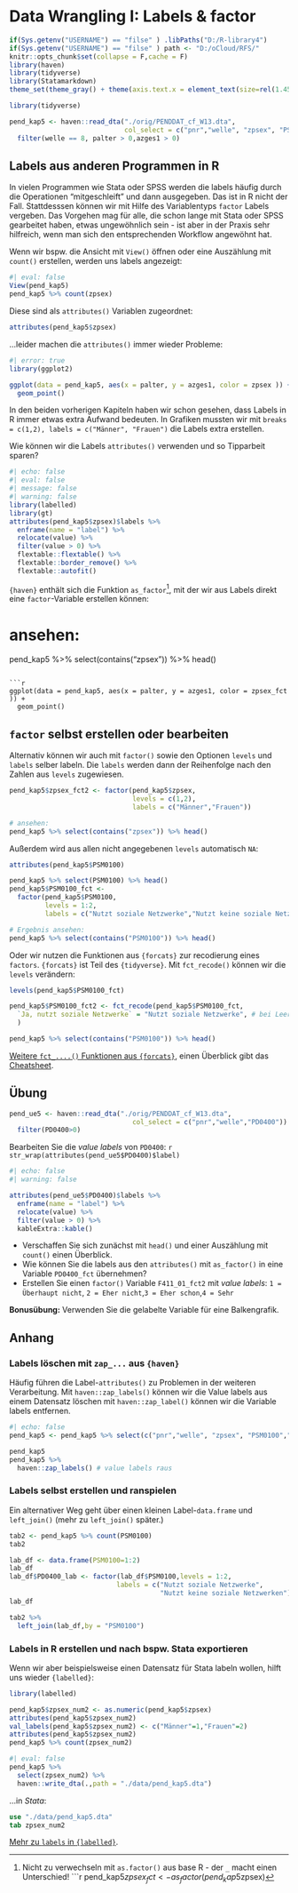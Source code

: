 # Data Wrangling I: Labels & factor {#wrang1}


```r
if(Sys.getenv("USERNAME") == "filse" ) .libPaths("D:/R-library4") 
if(Sys.getenv("USERNAME") == "filse" ) path <- "D:/oCloud/RFS/"
knitr::opts_chunk$set(collapse = F,cache = F)
library(haven)
library(tidyverse)
library(Statamarkdown)
theme_set(theme_gray() + theme(axis.text.x = element_text(size=rel(1.45))))
```
```r
library(tidyverse)

pend_kap5 <- haven::read_dta("./orig/PENDDAT_cf_W13.dta",
                             col_select = c("pnr","welle", "zpsex", "PSM0100","azges1","palter")) %>% 
  filter(welle == 8, palter > 0,azges1 > 0)
```


## Labels aus anderen Programmen in R

In vielen Programmen wie Stata oder SPSS werden die labels häufig durch die Operationen "mitgeschleift" und dann ausgegeben. Das ist in R nicht der Fall. Stattdesssen können wir mit Hilfe des Variablentyps `factor` Labels vergeben. Das Vorgehen mag für alle, die schon lange mit Stata oder SPSS gearbeitet haben, etwas ungewöhnlich sein - ist aber in der Praxis sehr hilfreich, wenn man sich den entsprechenden Workflow angewöhnt hat.

Wenn wir bspw. die Ansicht mit `View()` öffnen oder eine Auszählung mit `count()` erstellen, werden uns labels angezeigt:

```r
#| eval: false
View(pend_kap5)
pend_kap5 %>% count(zpsex)
```

Diese sind als `attributes()` Variablen zugeordnet:

```r
attributes(pend_kap5$zpsex)
```
...leider machen die `attributes()` immer wieder Probleme:
```r
#| error: true
library(ggplot2)

ggplot(data = pend_kap5, aes(x = palter, y = azges1, color = zpsex )) + 
  geom_point()
```
In den beiden vorherigen Kapiteln haben wir schon gesehen, dass Labels in R immer etwas extra Aufwand bedeuten.
In Grafiken mussten wir mit `breaks = c(1,2), labels = c("Männer", "Frauen")` die Labels extra erstellen.

Wie können wir die Labels `attributes()` verwenden und so Tipparbeit sparen?
```r
#| echo: false
#| eval: false
#| message: false
#| warning: false
library(labelled)
library(gt)
attributes(pend_kap5$zpsex)$labels %>% 
  enframe(name = "label") %>% 
  relocate(value) %>% 
  filter(value > 0) %>% 
  flextable::flextable() %>% 
  flextable::border_remove() %>% 
  flextable::autofit()
```

`{haven}` enthält sich die Funktion `as_factor`[^2], mit der wir aus Labels direkt eine `factor`-Variable erstellen können:

[^2]: Nicht zu verwechseln mit `as.factor()` aus base R - der `_` macht einen Unterschied!
```r
pend_kap5$zpsex_fct <- as_factor(pend_kap5$zpsex)

# ansehen:
pend_kap5 %>% select(contains("zpsex")) %>% head()
```

```r
ggplot(data = pend_kap5, aes(x = palter, y = azges1, color = zpsex_fct )) + 
  geom_point()
```

## `factor` selbst erstellen oder bearbeiten

Alternativ können wir auch mit `factor()` sowie den Optionen `levels` und `labels` selber labeln. Die `labels` werden dann der Reihenfolge nach den Zahlen aus `levels` zugewiesen.
```r
pend_kap5$zpsex_fct2 <- factor(pend_kap5$zpsex,
                               levels = c(1,2),
                               labels = c("Männer","Frauen"))

# ansehen:
pend_kap5 %>% select(contains("zpsex")) %>% head()
```



Außerdem wird aus allen nicht angegebenen `levels` automatisch `NA`:
```r
attributes(pend_kap5$PSM0100)

pend_kap5 %>% select(PSM0100) %>% head()
pend_kap5$PSM0100_fct <- 
  factor(pend_kap5$PSM0100, 
         levels = 1:2, 
         labels = c("Nutzt soziale Netzwerke","Nutzt keine soziale Netzwerken"))

# Ergebnis ansehen:
pend_kap5 %>% select(contains("PSM0100")) %>% head()
```

Oder wir nutzen die Funktionen aus `{forcats}` zur recodierung eines `factors`.
`{forcats}` ist Teil des `{tidyverse}`.
Mit `fct_recode()` können wir die `levels` verändern:
```r
levels(pend_kap5$PSM0100_fct)

pend_kap5$PSM0100_fct2 <- fct_recode(pend_kap5$PSM0100_fct,
  `Ja, nutzt soziale Netzwerke` = "Nutzt soziale Netzwerke", # bei Leerzeichen `` um die Wörter
  )
```


```r
pend_kap5 %>% select(contains("PSM0100")) %>% head()
```

[Weitere `fct_....()` Funktionen aus `{forcats}`](#fct_cats), einen Überblick gibt das [Cheatsheet](https://raw.githubusercontent.com/rstudio/cheatsheets/main/factors.pdf).

## Übung

```r
pend_ue5 <- haven::read_dta("./orig/PENDDAT_cf_W13.dta",
                               col_select = c("pnr","welle","PD0400")) %>% 
  filter(PD0400>0)
```

Bearbeiten Sie die *value labels* von `PD0400`: `r str_wrap(attributes(pend_ue5$PD0400)$label)`

```r
#| echo: false
#| warning: false

attributes(pend_ue5$PD0400)$labels %>% 
  enframe(name = "label") %>% 
  relocate(value) %>% 
  filter(value > 0) %>% 
  kableExtra::kable()
```


+ Verschaffen Sie sich zunächst mit `head()` und einer Auszählung mit `count()` einen Überblick.
+ Wie können Sie die labels aus den `attributes()` mit `as_factor()` in eine Variable `PD0400_fct` übernehmen?
+ Erstellen Sie einen `factor()` Variable `F411_01_fct2` mit *value labels*: `1 = Überhaupt nicht`, `2 = Eher nicht`,`3 = Eher schon`,`4 = Sehr`

**Bonusübung:** Verwenden Sie die gelabelte Variable für eine Balkengrafik.

## Anhang

### Labels löschen mit `zap_...` aus `{haven}`

Häufig führen die Label-`attributes()` zu Problemen in der weiteren Verarbeitung.
Mit `haven::zap_labels()` können wir die Value labels aus einem Datensatz löschen mit `haven::zap_label()` können wir die Variable labels entfernen.
```r
#| echo: false
pend_kap5 <- pend_kap5 %>% select(c("pnr","welle", "zpsex", "PSM0100","azges1","palter"))
```

```r
pend_kap5
pend_kap5 %>% 
  haven::zap_labels() # value labels raus
```


### Labels selbst erstellen und ranspielen

Ein alternativer Weg geht über einen kleinen Label-`data.frame` und `left_join()` (mehr zu `left_join()` später.)

```r
tab2 <- pend_kap5 %>% count(PSM0100)
tab2
```
```r
lab_df <- data.frame(PSM0100=1:2)
lab_df
lab_df$PD0400_lab <- factor(lab_df$PSM0100,levels = 1:2,
                           labels = c("Nutzt soziale Netzwerke",
                                      "Nutzt keine soziale Netzwerken"))
lab_df
```


```r
tab2 %>% 
  left_join(lab_df,by = "PSM0100")
```

### Labels in R erstellen und nach bspw. Stata exportieren
Wenn wir aber beispielsweise einen Datensatz für Stata labeln wollen, hilft uns wieder `{labelled}`:
```r
library(labelled)
```

```r
pend_kap5$zpsex_num2 <- as.numeric(pend_kap5$zpsex)
attributes(pend_kap5$zpsex_num2)
val_labels(pend_kap5$zpsex_num2) <- c("Männer"=1,"Frauen"=2)
attributes(pend_kap5$zpsex_num2)
pend_kap5 %>% count(zpsex_num2)
```
```r
#| eval: false
pend_kap5 %>% 
  select(zpsex_num2) %>% 
  haven::write_dta(.,path = "./data/pend_kap5.dta")
```

...in *Stata*:
```stata
use "./data/pend_kap5.dta" 
tab zpsex_num2 
```

[Mehr zu `labels` in `{labelled}`](https://joseph.larmarange.net/intro_labelled.html).

<!-- factors stellen eine strukturierte Beziehung zwischen den verschiedenen Ebenen (Werten) einer kategorialen Variable her, wie z. B. Wochentage oder Antworten auf eine Frage in einer Umfrage. Auf diese Weise lässt sich leichter erkennen, wie sich ein Element zu den anderen Elementen in einer Spalte verhält. Obwohl factors wie Zeichenvektoren aussehen (und sich oft auch so verhalten), werden sie von R als Ganzzahlvektoren behandelt. Sie müssen also sehr vorsichtig sein, wenn Sie sie als Strings behandeln. -->

<!-- Einmal erstellt, können factors nur einen vordefinierten Satz von Werten enthalten, die als Ebenen bezeichnet werden. Standardmäßig sortiert R die Ebenen immer in alphabetischer Reihenfolge. Wenn Sie zum Beispiel einen Faktor mit 2 Ebenen haben: -->


